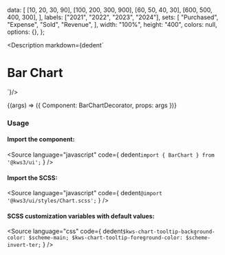 
  data: [
    [10, 20, 30, 90],
    [100, 200, 300, 900],
    [60, 50, 40, 30],
    [600, 500, 400, 300],
  ],
  labels: ["2021", "2022", "2023", "2024"],
  sets: [
    "Purchased",
    "Expense",
    "Sold",
    "Revenue",
  ],
  width: "100%",
  height: "400",
  colors: null,
  options: {},
};

<Meta
  title="Charts/Bar Chart"
  component={Chart}
  args={args}
/>

<Description markdown={dedent`
# Bar Chart
`}/>

<Canvas>
  <Story
  name="Bar Chart"
  args={args}
  >
  {(args) => ({
    Component: BarChartDecorator,
    props: args
  })}
  </Story>
</Canvas>

<ArgsTable story="Bar Chart" />

### Usage
#### Import the component:
<Source
  language="javascript"
  code={
    dedent`import { BarChart } from '@kws3/ui';`
  }
/>

#### Import the SCSS:
<Source
  language="javascript"
  code={
    dedent`@import '@kws3/ui/styles/Chart.scss';`
  }
/>

#### SCSS customization variables with default values:
<Source
  language="css"
  code={
    dedent`
      $kws-chart-tooltip-background-color: $scheme-main;
      $kws-chart-tooltip-foreground-color: $scheme-invert-ter;
    `
  }
/>
